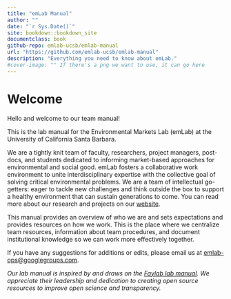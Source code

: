 ```yaml
---
title: "emLab Manual"
author: ""
date: "`r Sys.Date()`"
site: bookdown::bookdown_site
documentclass: book
github-repo: emlab-ucsb/emlab-manual
url: "https://github.com/emlab-ucsb/emlab-manual"
description: "Everything you need to know about emLab."
#cover-image: "" If there's a png we want to use, it can go here
---
```


# Welcome

Hello and welcome to our team manual! 

This is the lab manual for the Environmental Markets Lab (emLab) at the University of California Santa Barbara.

We are a tightly knit team of faculty, researchers, project managers, post-docs, and students dedicated to informing market-based approaches for environmental and social good. emLab fosters a collaborative work environment to unite interdisciplinary expertise with the collective goal of solving critical environmental problems. We are a team of intellectual go-getters: eager to tackle new challenges and think outside the box to support a healthy environment that can sustain generations to come. You can read more about our research and projects on our [website](https://emlab.ucsb.edu/). 

This manual provides an overview of who we are and sets expectations and provides resources on how we work. This is the place where we centralize team resources, information about team procedures, and document institutional knowledge so we can work more effectively together.

If you have any suggestions for additions or edits, please email us at [emlab-ops@googlegroups.com](mailto:emlab-ops@googlegroups.com). 

*Our lab manual is inspired by and draws on the [Faylab lab manual](https://thefaylab.github.io/lab-manual/). We appreciate their leadership and dedication to creating open source resources to improve open science and transparency.* 
